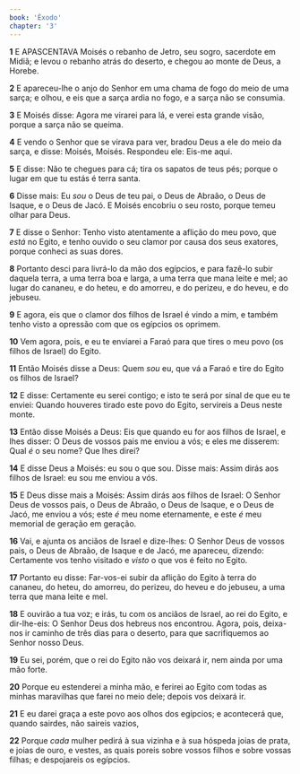```yaml
---
book: 'Êxodo'
chapter: '3'
---
```


**1** E APASCENTAVA Moisés o rebanho de Jetro, seu sogro, sacerdote em Midiã; e levou o rebanho atrás do deserto, e chegou ao monte de Deus, a Horebe.

**2** E apareceu-lhe o anjo do Senhor em uma chama de fogo do meio de uma sarça; e olhou, e eis que a sarça ardia no fogo, e a sarça não se consumia.

**3** E Moisés disse: Agora me virarei para lá, e verei esta grande visão, porque a sarça não se queima.

**4** E vendo o Senhor que se virava para ver, bradou Deus a ele do meio da sarça, e disse: Moisés, Moisés. Respondeu ele: Eis-me aqui.

**5** E disse: Não te chegues para cá; tira os sapatos de teus pés; porque o lugar em que tu estás é terra santa.

**6** Disse mais: Eu _sou_ o Deus de teu pai, o Deus de Abraão, o Deus de Isaque, e o Deus de Jacó. E Moisés encobriu o seu rosto, porque temeu olhar para Deus.

**7** E disse o Senhor: Tenho visto atentamente a aflição do meu povo, que _está_ no Egito, e tenho ouvido o seu clamor por causa dos seus exatores, porque conheci as suas dores.

**8** Portanto desci para livrá-lo da mão dos egípcios, e para fazê-lo subir daquela terra, a uma terra boa e larga, a uma terra que mana leite e mel; ao lugar do cananeu, e do heteu, e do amorreu, e do perizeu, e do heveu, e do jebuseu.

**9** E agora, eis que o clamor dos filhos de Israel é vindo a mim, e também tenho visto a opressão com que os egípcios os oprimem.

**10** Vem agora, pois, e eu te enviarei a Faraó para que tires o meu povo (os filhos de Israel) do Egito.

**11** Então Moisés disse a Deus: Quem _sou_ eu, que vá a Faraó e tire do Egito os filhos de Israel?

**12** E disse: Certamente eu serei contigo; e isto te será por sinal de que eu te enviei: Quando houveres tirado este povo do Egito, servireis a Deus neste monte.

**13** Então disse Moisés a Deus: Eis que quando eu for aos filhos de Israel, e lhes disser: O Deus de vossos pais me enviou a vós; e eles me disserem: Qual _é_ o seu nome? Que lhes direi?

**14** E disse Deus a Moisés: eu sou o que sou. Disse mais: Assim dirás aos filhos de Israel: eu sou me enviou a vós.

**15** E Deus disse mais a Moisés: Assim dirás aos filhos de Israel: O Senhor Deus de vossos pais, o Deus de Abraão, o Deus de Isaque, e o Deus de Jacó, me enviou a vós; este _é_ meu nome eternamente, e este _é_ meu memorial de geração em geração.

**16** Vai, e ajunta os anciãos de Israel e dize-lhes: O Senhor Deus de vossos pais, o Deus de Abraão, de Isaque e de Jacó, me apareceu, dizendo: Certamente vos tenho visitado e _visto_ o que vos é feito no Egito.

**17** Portanto eu disse: Far-vos-ei subir da aflição do Egito à terra do cananeu, do heteu, do amorreu, do perizeu, do heveu e do jebuseu, a uma terra que mana leite e mel.

**18** E ouvirão a tua voz; e irás, tu com os anciãos de Israel, ao rei do Egito, e dir-lhe-eis: O Senhor Deus dos hebreus nos encontrou. Agora, pois, deixa-nos ir caminho de três dias para o deserto, para que sacrifiquemos ao Senhor nosso Deus.

**19** Eu sei, porém, que o rei do Egito não vos deixará ir, nem ainda por uma mão forte.

**20** Porque eu estenderei a minha mão, e ferirei ao Egito com todas as minhas maravilhas que farei no meio dele; depois vos deixará ir.

**21** E eu darei graça a este povo aos olhos dos egípcios; e acontecerá que, quando sairdes, não saireis vazios,

**22** Porque _cada_ mulher pedirá à sua vizinha e à sua hóspeda joias de prata, e joias de ouro, e vestes, as quais poreis sobre vossos filhos e sobre vossas filhas; e despojareis os egípcios.
